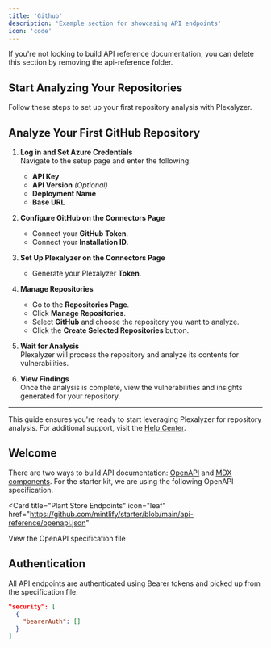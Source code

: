 ```yaml
---
title: 'Github'
description: 'Example section for showcasing API endpoints'
icon: 'code'
---
```


<Note>
  If you're not looking to build API reference documentation, you can delete
  this section by removing the api-reference folder.
</Note>

## Start Analyzing Your Repositories

Follow these steps to set up your first repository analysis with Plexalyzer.

## Analyze Your First GitHub Repository

1. **Log in and Set Azure Credentials**  
   Navigate to the setup page and enter the following:

   - **API Key**  
   - **API Version** *(Optional)*  
   - **Deployment Name**  
   - **Base URL**  

2. **Configure GitHub on the Connectors Page**  
   - Connect your **GitHub Token**.  
   - Connect your **Installation ID**.  

3. **Set Up Plexalyzer on the Connectors Page**  
   - Generate your Plexalyzer **Token**.  

4. **Manage Repositories**  
   - Go to the **Repositories Page**.  
   - Click **Manage Repositories**.  
   - Select **GitHub** and choose the repository you want to analyze.  
   - Click the **Create Selected Repositories** button.  

5. **Wait for Analysis**  
   Plexalyzer will process the repository and analyze its contents for vulnerabilities.  

6. **View Findings**  
   Once the analysis is complete, view the vulnerabilities and insights generated for your repository.

---

This guide ensures you're ready to start leveraging Plexalyzer for repository analysis. For additional support, visit the [Help Center](#).


## Welcome

There are two ways to build API documentation: [OpenAPI](https://mintlify.com/docs/api-playground/openapi/setup) and [MDX components](https://mintlify.com/docs/api-playground/mdx/configuration). For the starter kit, we are using the following OpenAPI specification.

<Card
  title="Plant Store Endpoints"
  icon="leaf"
  href="https://github.com/mintlify/starter/blob/main/api-reference/openapi.json"
>
  View the OpenAPI specification file
</Card>

## Authentication

All API endpoints are authenticated using Bearer tokens and picked up from the specification file.

```json
"security": [
  {
    "bearerAuth": []
  }
]
```

